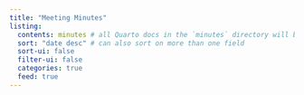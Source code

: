 ```yaml
---
title: "Meeting Minutes"
listing: 
  contents: minutes # all Quarto docs in the `minutes` directory will be included on your listing page
  sort: "date desc" # can also sort on more than one field
  sort-ui: false
  filter-ui: false
  categories: true
  feed: true
---
```

